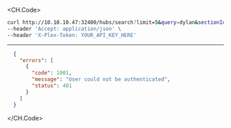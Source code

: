
<CH.Code>
```bash Example Request
curl http://10.10.10.47:32400/hubs/search?limit=5&query=dylan&sectionId=3927.85 \
--header 'Accept: application/json' \
--header 'X-Plex-Token: YOUR_API_KEY_HERE'
```
---

```json Example Response
  {
    "errors": [
      {
        "code": 1001,
        "message": "User could not be authenticated",
        "status": 401
      }
    ]
  }
```
</CH.Code>
